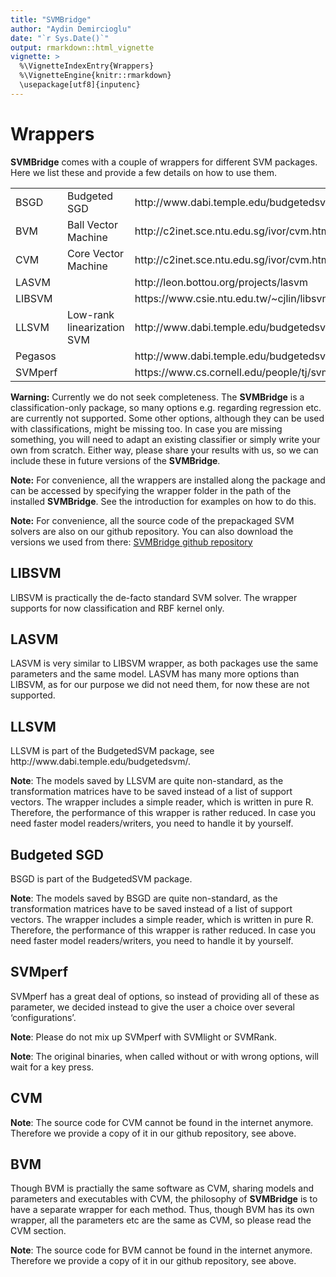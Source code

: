 ```yaml
---
title: "SVMBridge"
author: "Aydin Demircioglu"
date: "`r Sys.Date()`"
output: rmarkdown::html_vignette
vignette: >
  %\VignetteIndexEntry{Wrappers}
  %\VignetteEngine{knitr::rmarkdown}
  \usepackage[utf8]{inputenc}
---
```



# Wrappers

**SVMBridge** comes with a couple of wrappers for different SVM packages. Here we list these and provide a few details on how to use them.

| | | |
|-|-|-|
|BSGD| Budgeted SGD | http://www.dabi.temple.edu/budgetedsvm/
|BVM| Ball Vector Machine | http://c2inet.sce.ntu.edu.sg/ivor/cvm.html
|CVM| Core Vector Machine | http://c2inet.sce.ntu.edu.sg/ivor/cvm.html
|LASVM |  | http://leon.bottou.org/projects/lasvm
|LIBSVM |   | https://www.csie.ntu.edu.tw/~cjlin/libsvm/
|LLSVM| Low-rank linearization SVM  | http://www.dabi.temple.edu/budgetedsvm/
|Pegasos|   | http://www.dabi.temple.edu/budgetedsvm/
|SVMperf|   | https://www.cs.cornell.edu/people/tj/svm_light/svm_perf.html


**Warning:** Currently we do not seek completeness. The **SVMBridge** is a classification-only package, so many options e.g. regarding regression etc. are currently not supported. Some other options, although they can be used with classifications, might be missing too. In case you are missing something, you will need to adapt an existing classifier or simply write your own from scratch. Either way, please share your results with us, so we can include these in future versions of the **SVMBridge**.


**Note:** For convenience, all the wrappers are installed along the package and can be accessed by specifying the wrapper folder in the path of the installed **SVMBridge**. See the introduction for examples on how to do this.

**Note:** For convenience, all the source code of the prepackaged SVM solvers are also on our github repository. You can also download the versions we used from there: [SVMBridge github repository](github.com/aydindemircioglu/SVMBridge])




## LIBSVM

LIBSVM is practically the de-facto standard SVM solver.
The wrapper supports for now classification and RBF kernel only.



## LASVM

LASVM is very similar to LIBSVM wrapper, as both packages use the same parameters and the same model. LASVM has many more options than LIBSVM, as for our purpose we did not need them, for now these are not supported.



## LLSVM


LLSVM is part of the BudgetedSVM package, see http://www.dabi.temple.edu/budgetedsvm/.


**Note**: The models saved by LLSVM are quite non-standard, as the transformation matrices
have to be saved instead of a list of support vectors. The wrapper includes a simple
reader, which is written in pure R. Therefore, the performance of this wrapper is rather
reduced. In case you need faster model readers/writers, you need to handle it by
yourself.



## Budgeted SGD

BSGD is part of the BudgetedSVM package.

**Note**: The models saved by BSGD are quite non-standard, as the transformation matrices
have to be saved instead of a list of support vectors. The wrapper includes a simple
reader, which is written in pure R. Therefore, the performance of this wrapper is rather
reduced. In case you need faster model readers/writers, you need to handle it by
yourself.


## SVMperf

SVMperf has a great deal of options, so instead of providing all of these as parameter, we decided instead to give the user a choice over several 'configurations'.


**Note**: Please do not mix up SVMperf with SVMlight or SVMRank.

**Note**: The original binaries, when called without or with wrong options, will wait for a key press.



## CVM


**Note**: The source code for CVM cannot be found in the internet anymore.
Therefore we provide a copy of it in our github repository, see above.


## BVM

Though BVM is practially the same software as CVM, sharing models and parameters and executables with CVM, the philosophy of **SVMBridge** is to have a separate wrapper for each method. Thus, though BVM has its own wrapper, all the parameters etc are the same as CVM, so please read the CVM section.

**Note**: The source code for BVM cannot be found in the internet anymore.
Therefore we provide a copy of it in our github repository, see above.
